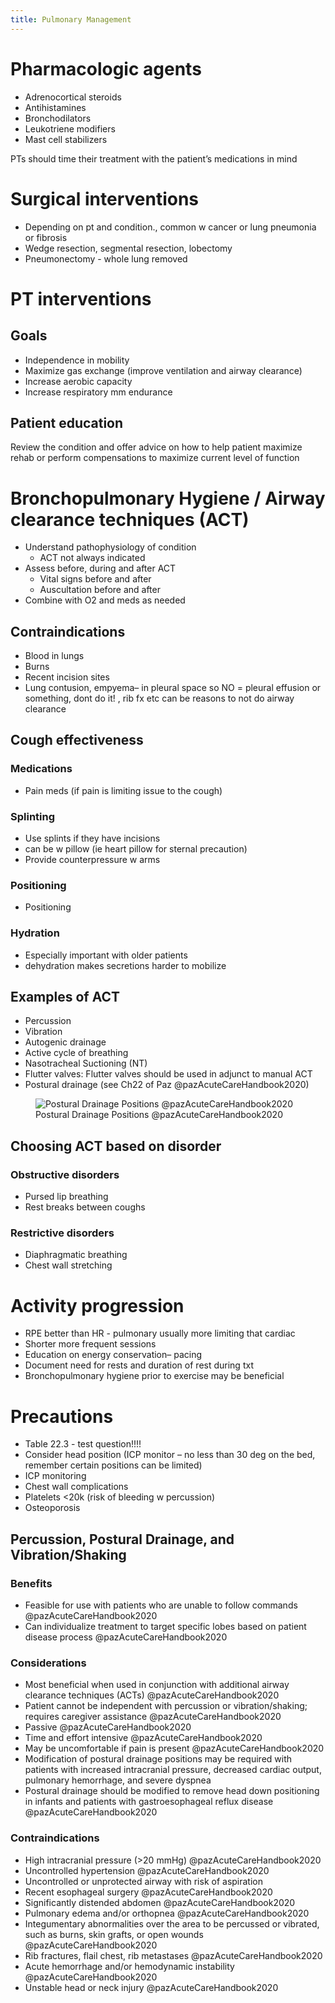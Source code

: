 ```yaml
---
title: Pulmonary Management
---
```



# Pharmacologic agents

- Adrenocortical steroids
- Antihistamines
- Bronchodilators 
- Leukotriene modifiers
- Mast cell stabilizers

:::{.callout-note}
PTs should time their treatment with the patient's medications in mind
:::


# Surgical interventions

- Depending on pt and condition., common w cancer or lung pneumonia or fibrosis
- Wedge resection, segmental resection, lobectomy 
- Pneumonectomy - whole lung removed 


# PT interventions

## Goals 
- Independence in mobility
- Maximize gas exchange (improve ventilation and airway clearance)
- Increase aerobic capacity
- Increase respiratory mm endurance

## Patient education
Review the condition and offer advice on how to help patient maximize rehab or perform compensations to maximize current level of function


# Bronchopulmonary Hygiene / Airway clearance techniques (ACT)

- Understand pathophysiology of condition
    - ACT not always indicated
- Assess before, during and after ACT
    - Vital signs before and after
    - Auscultation before and after
- Combine with O2 and meds as needed

## Contraindications

- Blood in lungs
- Burns
- Recent incision sites
- Lung contusion, empyema– in pleural space so NO = pleural effusion or something, dont do it! , rib fx etc can be reasons to not do airway clearance


## Cough effectiveness

:::{layout-ncol="3"}

### Medications

- Pain meds (if pain is limiting issue to the cough)

### Splinting

- Use splints if they have incisions
- can be w pillow (ie heart pillow for sternal precaution)
- Provide counterpressure w arms

### Positioning

- Positioning

### Hydration

- Especially important with older patients
- dehydration makes secretions harder to mobilize
:::


## Examples of ACT

- Percussion
- Vibration
- Autogenic drainage
- Active cycle of breathing
- Nasotracheal Suctioning (NT)
- Flutter valves: Flutter valves should be used in adjunct to manual ACT
- Postural drainage (see Ch22 of Paz @pazAcuteCareHandbook2020)

![Postural Drainage Positions @pazAcuteCareHandbook2020](/The Archive/Physiology/Pulmonary system/images/pazAcuteCareHandbook2020 fig22.5 postural drainage.png)




## Choosing ACT based on disorder

:::{layout-ncol="2"}

### Obstructive disorders

- Pursed lip breathing
- Rest breaks between coughs

### Restrictive disorders

- Diaphragmatic breathing
- Chest wall stretching 
:::



# Activity progression

- RPE better than HR - pulmonary usually more limiting that cardiac
- Shorter more frequent sessions
- Education on energy conservation– pacing
- Document need for rests and duration of rest during txt
- Bronchopulmonary hygiene prior to exercise may be beneficial


# Precautions

- Table 22.3 - test question!!!!
- Consider head position (ICP monitor – no less than 30 deg on the bed, remember certain positions can be limited)
- ICP monitoring 
- Chest wall complications
- Platelets <20k (risk of bleeding w percussion)
- Osteoporosis

## Percussion, Postural Drainage, and Vibration/Shaking

:::{layout-ncol="3"}

### Benefits

- Feasible for use with patients who are unable to follow commands @pazAcuteCareHandbook2020
- Can individualize treatment to target specific lobes based on patient disease process @pazAcuteCareHandbook2020

### Considerations

- Most beneficial when used in conjunction with additional airway clearance techniques (ACTs) @pazAcuteCareHandbook2020
- Patient cannot be independent with percussion or vibration/shaking; requires caregiver assistance @pazAcuteCareHandbook2020
- Passive @pazAcuteCareHandbook2020
- Time and effort intensive @pazAcuteCareHandbook2020
- May be uncomfortable if pain is present @pazAcuteCareHandbook2020
- Modification of postural drainage positions may be required with patients with increased intracranial pressure, decreased cardiac output, pulmonary hemorrhage, and severe dyspnea 
- Postural drainage should be modified to remove head down positioning in infants and patients with gastroesophageal reflux disease @pazAcuteCareHandbook2020


### Contraindications

- High intracranial pressure (>20 mmHg) @pazAcuteCareHandbook2020
- Uncontrolled hypertension @pazAcuteCareHandbook2020
- Uncontrolled or unprotected airway with risk of aspiration 
- Recent esophageal surgery @pazAcuteCareHandbook2020
- Significantly distended abdomen @pazAcuteCareHandbook2020
- Pulmonary edema and/or orthopnea @pazAcuteCareHandbook2020
- Integumentary abnormalities over the area to be percussed or vibrated, such as burns, skin grafts, or open wounds @pazAcuteCareHandbook2020
- Rib fractures, flail chest, rib metastases @pazAcuteCareHandbook2020
- Acute hemorrhage and/or hemodynamic instability @pazAcuteCareHandbook2020
- Unstable head or neck injury @pazAcuteCareHandbook2020

:::